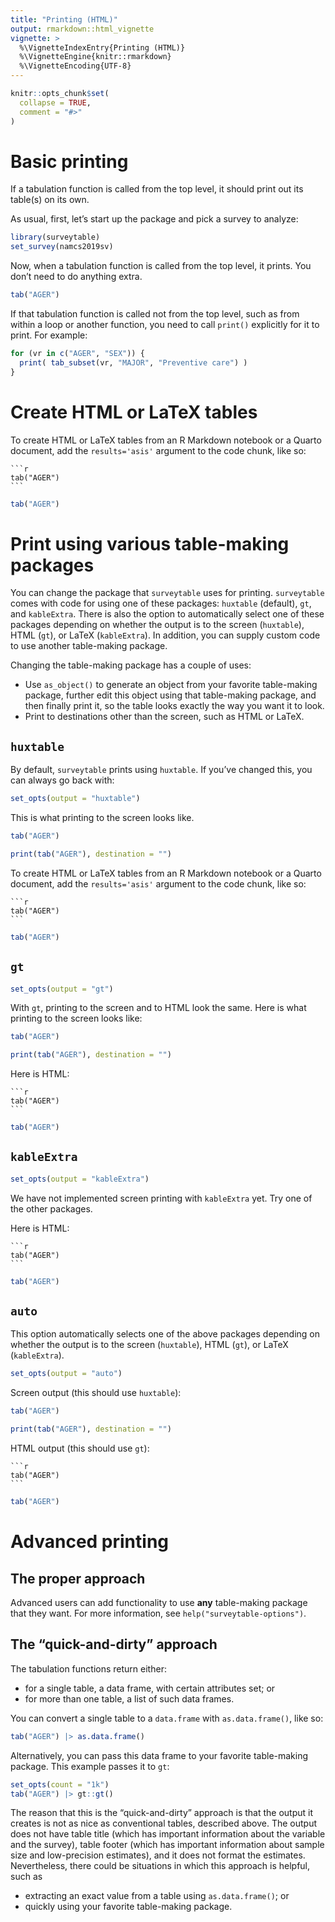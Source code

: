 ```yaml
---
title: "Printing (HTML)"
output: rmarkdown::html_vignette
vignette: >
  %\VignetteIndexEntry{Printing (HTML)}
  %\VignetteEngine{knitr::rmarkdown}
  %\VignetteEncoding{UTF-8}
---
```


```r
knitr::opts_chunk$set(
  collapse = TRUE,
  comment = "#>"
)
```

# Basic printing

If a tabulation function is called from the top level, it should print out its table(s) on its own. 

As usual, first, let's start up the package and pick a survey to analyze:

```r
library(surveytable)
set_survey(namcs2019sv)
```

Now, when a tabulation function is called from the top level, it prints. You don't need to do anything extra.

```r
tab("AGER")
```

If that tabulation function is called not from the top level, such as from within a loop or another function, you need to call `print()` explicitly for it to print. For example:

```r
for (vr in c("AGER", "SEX")) {
  print( tab_subset(vr, "MAJOR", "Preventive care") )
}
```

# Create HTML or LaTeX tables

To create HTML or LaTeX tables from an R Markdown notebook or a Quarto document, add the `results='asis'` argument to the code chunk, like so:

<!-- https://yihui.org/knitr/faq/ --> 

````verbatim
```r
tab("AGER")
```
````

```r
tab("AGER")
```

# Print using various table-making packages

You can change the package that `surveytable` uses for printing. `surveytable` comes with code for using one of these packages: `huxtable` (default), `gt`, and `kableExtra`. There is also the option to automatically select one of these packages depending on whether the output is to the screen (`huxtable`), HTML (`gt`), or LaTeX (`kableExtra`). In addition, you can supply custom code to use another table-making package.

Changing the table-making package has a couple of uses:

* Use `as_object()` to generate an object from your favorite table-making package, further edit this object using that table-making package, and then finally print it, so the table looks exactly the way you want it to look.
* Print to destinations other than the screen, such as HTML or LaTeX.

## `huxtable`

By default, `surveytable` prints using `huxtable`. If you've changed this, you can always go back with: 

```r
set_opts(output = "huxtable")
```

This is what printing to the screen looks like.

```r
tab("AGER")
```
```r
print(tab("AGER"), destination = "")
```

To create HTML or LaTeX tables from an R Markdown notebook or a Quarto document, add the `results='asis'` argument to the code chunk, like so:

````verbatim
```r
tab("AGER")
```
````

```r
tab("AGER")
```

## `gt`

```r
set_opts(output = "gt")
```

With `gt`, printing to the screen and to HTML look the same. Here is what printing to the screen looks like:

```r
tab("AGER")
```
```r
print(tab("AGER"), destination = "")
```

Here is HTML:

````verbatim
```r
tab("AGER")
```
````

```r
tab("AGER")
```


## `kableExtra`

```r
set_opts(output = "kableExtra")
```

We have not implemented screen printing with `kableExtra` yet. Try one of the other packages.

Here is HTML:

````verbatim
```r
tab("AGER")
```
````

```r
tab("AGER")
```

## `auto`

This option automatically selects one of the above packages depending on whether the output is to the screen (`huxtable`), HTML (`gt`), or LaTeX (`kableExtra`).

```r
set_opts(output = "auto")
```

Screen output (this should use `huxtable`):

```r
tab("AGER")
```
```r
print(tab("AGER"), destination = "")
```

HTML output (this should use `gt`):

````verbatim
```r
tab("AGER")
```
````

```r
tab("AGER")
```

# Advanced printing

## The proper approach

Advanced users can add functionality to use **any** table-making package that they want. For more information, see `help("surveytable-options")`.

## The "quick-and-dirty" approach

The tabulation functions return either:

* for a single table, a data frame, with certain attributes set; or
* for more than one table, a list of such data frames. 

You can convert a single table to a `data.frame` with `as.data.frame()`, like so:

```r
tab("AGER") |> as.data.frame()
```

Alternatively, you can pass this data frame to your favorite table-making package. This example passes it to `gt`:

```r
set_opts(count = "1k")
tab("AGER") |> gt::gt()
```

The reason that this is the "quick-and-dirty" approach is that the output it creates is not as nice as conventional tables, described above. The output does not have table title (which has important information about the variable and the survey), table footer (which has important information about sample size and low-precision estimates), and it does not format the estimates. Nevertheless, there could be situations in which this approach is helpful, such as 

* extracting an exact value from a table using `as.data.frame()`; or 
* quickly using your favorite table-making package.

